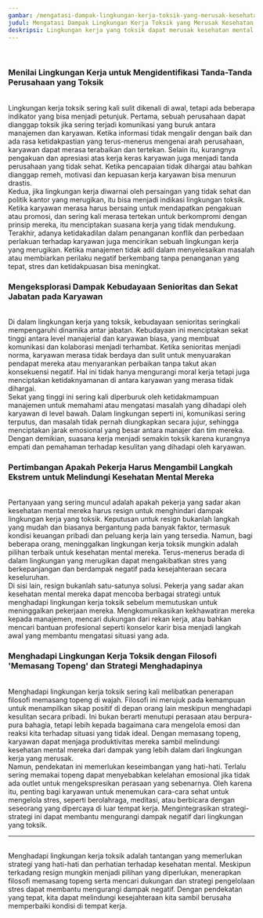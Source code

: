```yaml
---
gambar: /mengatasi-dampak-lingkungan-kerja-toksik-yang-merusak-kesehatan-mental-dan-kesejahteraan-anda.jpg?url
judul: Mengatasi Dampak Lingkungan Kerja Toksik yang Merusak Kesehatan Mental dan Kesejahteraan Anda
deskripsi: Lingkungan kerja yang toksik dapat merusak kesehatan mental dan mengancam kesejahteraan. Dalam artikel ini, kami memaparkan strategi yang dapat membantu Anda bertahan dan mengubah situasi yang merugikan menjadi lebih kondusif bagi kesehatan mental.
---
```


<br className="inline lg:hidden" />
<h3 className="text-2xl font-bold">Menilai Lingkungan Kerja untuk Mengidentifikasi Tanda-Tanda Perusahaan yang Toksik</h3>
<br />
Lingkungan kerja toksik sering kali sulit dikenali di awal, tetapi ada beberapa
indikator yang bisa menjadi petunjuk. Pertama, sebuah perusahaan dapat dianggap
toksik jika sering terjadi komunikasi yang buruk antara manajemen dan karyawan.
Ketika informasi tidak mengalir dengan baik dan ada rasa ketidakpastian yang
terus-menerus mengenai arah perusahaan, karyawan dapat merasa terabaikan dan
tertekan. Selain itu, kurangnya pengakuan dan apresiasi atas kerja keras
karyawan juga menjadi tanda perusahaan yang tidak sehat. Ketika pencapaian tidak
dihargai atau bahkan dianggap remeh, motivasi dan kepuasan kerja karyawan bisa
menurun drastis.
<br />
Kedua, jika lingkungan kerja diwarnai oleh persaingan yang tidak sehat dan
politik kantor yang merugikan, itu bisa menjadi indikasi lingkungan toksik.
Ketika karyawan merasa harus bersaing untuk mendapatkan pengakuan atau promosi,
dan sering kali merasa tertekan untuk berkompromi dengan prinsip mereka, itu
menciptakan suasana kerja yang tidak mendukung. Terakhir, adanya ketidakadilan
dalam penanganan konflik dan perbedaan perlakuan terhadap karyawan juga
mencirikan sebuah lingkungan kerja yang merugikan. Ketika manajemen tidak adil
dalam menyelesaikan masalah atau membiarkan perilaku negatif berkembang tanpa
penanganan yang tepat, stres dan ketidakpuasan bisa meningkat.
<br />
<h3 className="text-2xl font-bold">Mengeksplorasi Dampak Kebudayaan Senioritas dan Sekat Jabatan pada Karyawan</h3>
<br />
Di dalam lingkungan kerja yang toksik, kebudayaan senioritas seringkali mempengaruhi
dinamika antar jabatan. Kebudayaan ini menciptakan sekat tinggi antara level manajerial
dan karyawan biasa, yang membuat komunikasi dan kolaborasi menjadi terhambat. Ketika
senioritas menjadi norma, karyawan merasa tidak berdaya dan sulit untuk menyuarakan
pendapat mereka atau menyarankan perbaikan tanpa takut akan konsekuensi negatif.
Hal ini tidak hanya mengurangi moral kerja tetapi juga menciptakan ketidaknyamanan
di antara karyawan yang merasa tidak dihargai.
<br />
Sekat yang tinggi ini sering kali diperburuk oleh ketidakmampuan manajemen untuk
memahami atau mengatasi masalah yang dihadapi oleh karyawan di level bawah. Dalam
lingkungan seperti ini, komunikasi sering terputus, dan masalah tidak pernah diungkapkan
secara jujur, sehingga menciptakan jarak emosional yang besar antara manajer dan
tim mereka. Dengan demikian, suasana kerja menjadi semakin toksik karena kurangnya
empati dan pemahaman terhadap kesulitan yang dihadapi oleh karyawan.
<br />
<h3 className="text-2xl font-bold">Pertimbangan Apakah Pekerja Harus Mengambil Langkah Ekstrem untuk Melindungi Kesehatan Mental Mereka</h3>
<br />
Pertanyaan yang sering muncul adalah apakah pekerja yang sadar akan kesehatan
mental mereka harus resign untuk menghindari dampak lingkungan kerja yang
toksik. Keputusan untuk resign bukanlah langkah yang mudah dan biasanya
bergantung pada banyak faktor, termasuk kondisi keuangan pribadi dan peluang
kerja lain yang tersedia. Namun, bagi beberapa orang, meninggalkan lingkungan
kerja toksik mungkin adalah pilihan terbaik untuk kesehatan mental mereka.
Terus-menerus berada di dalam lingkungan yang merugikan dapat mengakibatkan
stres yang berkepanjangan dan berdampak negatif pada kesejahteraan secara
keseluruhan.
<br />
Di sisi lain, resign bukanlah satu-satunya solusi. Pekerja yang sadar akan
kesehatan mental mereka dapat mencoba berbagai strategi untuk menghadapi
lingkungan kerja toksik sebelum memutuskan untuk meninggalkan pekerjaan mereka.
Mengkomunikasikan kekhawatiran mereka kepada manajemen, mencari dukungan dari
rekan kerja, atau bahkan mencari bantuan profesional seperti konselor karir bisa
menjadi langkah awal yang membantu mengatasi situasi yang ada.
<br />
<h3 className="text-2xl font-bold">Menghadapi Lingkungan Kerja Toksik dengan Filosofi 'Memasang Topeng' dan Strategi Menghadapinya</h3>
<br />
Menghadapi lingkungan kerja toksik sering kali melibatkan penerapan filosofi memasang
topeng di wajah. Filosofi ini merujuk pada kemampuan untuk menampilkan sikap positif
di depan orang lain meskipun menghadapi kesulitan secara pribadi. Ini bukan berarti
menutupi perasaan atau berpura-pura bahagia, tetapi lebih kepada bagaimana cara mengelola
emosi dan reaksi kita terhadap situasi yang tidak ideal. Dengan memasang topeng,
karyawan dapat menjaga produktivitas mereka sambil melindungi kesehatan mental mereka
dari dampak yang lebih dalam dari lingkungan kerja yang merusak.
<br />
Namun, pendekatan ini memerlukan keseimbangan yang hati-hati. Terlalu sering memakai
topeng dapat menyebabkan kelelahan emosional jika tidak ada outlet untuk mengekspresikan
perasaan yang sebenarnya. Oleh karena itu, penting bagi karyawan untuk menemukan
cara-cara sehat untuk mengelola stres, seperti berolahraga, meditasi, atau berbicara
dengan seseorang yang dipercaya di luar tempat kerja. Mengintegrasikan strategi-strategi
ini dapat membantu mengurangi dampak negatif dari lingkungan yang toksik.
<br />
<hr className="h-1 w-full rounded-full bg-[#006400]" />
<br />
Menghadapi lingkungan kerja toksik adalah tantangan yang memerlukan strategi yang
hati-hati dan perhatian terhadap kesehatan mental. Meskipun terkadang resign mungkin
menjadi pilihan yang diperlukan, menerapkan filosofi memasang topeng serta mencari
dukungan dan strategi pengelolaan stres dapat membantu mengurangi dampak negatif.
Dengan pendekatan yang tepat, kita dapat melindungi kesejahteraan kita sambil berusaha
memperbaiki kondisi di tempat kerja.